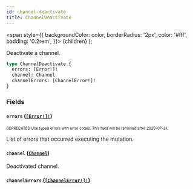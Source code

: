 ```yaml
---
id: channel-deactivate
title: ChannelDeactivate
---
```


<span
style={{
      backgroundColor: color,
      borderRadius: '2px',
      color: '#fff',
      padding: '0.2rem',
    }}>
{children}
</span>
);

Deactivate a channel.

```graphql
type ChannelDeactivate {
  errors: [Error!]!
  channel: Channel
  channelErrors: [ChannelError!]!
}
```

### Fields

#### `errors` ([`[Error!]!`](/api-reference/objects/error.mdx))

<sub><sup><Tag color="#ffba00">DEPRECATED</Tag> Use typed errors with error codes. This field will be removed after 2020-07-31.</sup></sub>

List of errors that occurred executing the mutation.

#### `channel` ([`Channel`](/api-reference/objects/channel.mdx))

Deactivated channel.

#### `channelErrors` ([`[ChannelError!]!`](/api-reference/objects/channel-error.mdx))

